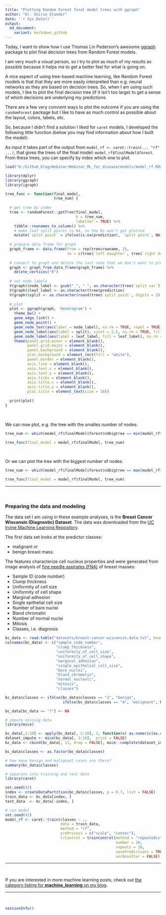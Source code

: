 ```yaml
---
title: "Plotting Random Forest final model trees with ggraph"
author: "Dr. Shirin Glander"
date: '`r Sys.Date()`'
output:
  md_document:
    variant: markdown_github
---
```


Today, I want to show how I use Thomas Lin Pederson's awesome [ggraph](https://github.com/thomasp85/ggraph) package to plot final decision trees from Random Forest models.

I am very much a visual person, so I try to plot as much of my results as possible because it helps me to get a better feel for what is going on.

A nice aspect of using tree-based machine learning, like Random Forest models is that that they are more easily interpreted than e.g. neural networks as they are based on decision trees. So, when I am using such models, I like to plot the final decision tree (if it isn't too large) to get a sense of which decisions are underlying my predictions.

There are a few very convient ways to plot the outcome if you are using the `randomForest` package but I like to have as much control as possible about the layout, colors, labels, etc. 

So, because I didn't find a solution I liked for `caret` models, I developed the following little function (below you may find information about how I built the model):

As input it takes part of the output from `model_rf <- caret::train(... "rf" ...)`, that gives the trees of the final model: `model_rf$finalModel$forest`. From these trees, you can specify by index which one to plot.

```r
load("U:/Github_blog/Webinar/Webinar_ML_for_disease/models/model_rf.RData")
```

```r
library(dplyr)
library(ggraph)
library(igraph)

tree_func <- function(final_model, 
                      tree_num) {
  
  # get tree by index
  tree <- randomForest::getTree(final_model, 
                                k = tree_num, 
                                labelVar = TRUE) %>%
    tibble::rownames_to_column() %>%
    # make leaf split points to NA, so the 0s won't get plotted
    mutate(`split point` = ifelse(is.na(prediction), `split point`, NA))
  
  # prepare data frame for graph
  graph_frame <- data.frame(from = rep(tree$rowname, 2),
                            to = c(tree$`left daughter`, tree$`right daughter`))
  
  # convert to graph and delete the last node that we don't want to plot
  graph <- graph_from_data_frame(graph_frame) %>%
    delete_vertices("0")
  
  # set node labels
  V(graph)$node_label <- gsub("_", " ", as.character(tree$`split var`))
  V(graph)$leaf_label <- as.character(tree$prediction)
  V(graph)$split <- as.character(round(tree$`split point`, digits = 2))
  
  # plot
  plot <- ggraph(graph, 'dendrogram') + 
    theme_bw() +
    geom_edge_link() +
    geom_node_point() +
    geom_node_text(aes(label = node_label), na.rm = TRUE, repel = TRUE) +
    geom_node_label(aes(label = split), vjust = 2.5, na.rm = TRUE, fill = "white") +
    geom_node_label(aes(label = leaf_label, fill = leaf_label), na.rm = TRUE, repel = TRUE, colour = "white", fontface = "bold", show.legend = FALSE) +
    theme(panel.grid.minor = element_blank(),
          panel.grid.major = element_blank(),
          panel.background = element_blank(),
          plot.background = element_rect(fill = "white"),
          panel.border = element_blank(),
          axis.line = element_blank(),
          axis.text.x = element_blank(),
          axis.text.y = element_blank(),
          axis.ticks = element_blank(),
          axis.title.x = element_blank(),
          axis.title.y = element_blank(),
          plot.title = element_text(size = 18))
  
  print(plot)
}
```

<br>

We can now plot, e.g. the tree with the smalles number of nodes:

```r
tree_num <- which(model_rf$finalModel$forest$ndbigtree == min(model_rf$finalModel$forest$ndbigtree))

tree_func(final_model = model_rf$finalModel, tree_num)
```

<br>

Or we can plot the tree with the biggest number of nodes:

```r
tree_num <- which(model_rf$finalModel$forest$ndbigtree == max(model_rf$finalModel$forest$ndbigtree))

tree_func(final_model = model_rf$finalModel, tree_num)
```

---

<br>

### Preparing the data and modeling

The data set I am using in these example analyses, is the **Breast Cancer Wisconsin (Diagnostic) Dataset**.
The data was downloaded from the [UC Irvine Machine Learning Repository](http://archive.ics.uci.edu/ml/datasets/Breast+Cancer+Wisconsin+%28Diagnostic%29). 

The first data set looks at the predictor classes:

- malignant or
- benign breast mass.

The features characterize cell nucleus properties and were generated from image analysis of [fine needle aspirates (FNA)](https://en.wikipedia.org/wiki/Fine-needle_aspiration) of breast masses:

- Sample ID (code number)
- Clump thickness
- Uniformity of cell size
- Uniformity of cell shape
- Marginal adhesion
- Single epithelial cell size
- Number of bare nuclei
- Bland chromatin
- Number of normal nuclei
- Mitosis
- Classes, i.e. diagnosis

```r
bc_data <- read.table("datasets/breast-cancer-wisconsin.data.txt", header = FALSE, sep = ",")
colnames(bc_data) <- c("sample_code_number", 
                       "clump_thickness", 
                       "uniformity_of_cell_size", 
                       "uniformity_of_cell_shape", 
                       "marginal_adhesion", 
                       "single_epithelial_cell_size", 
                       "bare_nuclei", 
                       "bland_chromatin", 
                       "normal_nucleoli", 
                       "mitosis", 
                       "classes")

bc_data$classes <- ifelse(bc_data$classes == "2", "benign",
                          ifelse(bc_data$classes == "4", "malignant", NA))

bc_data[bc_data == "?"] <- NA

# impute missing data
library(mice)

bc_data[,2:10] <- apply(bc_data[, 2:10], 2, function(x) as.numeric(as.character(x)))
dataset_impute <- mice(bc_data[, 2:10],  print = FALSE)
bc_data <- cbind(bc_data[, 11, drop = FALSE], mice::complete(dataset_impute, 1))

bc_data$classes <- as.factor(bc_data$classes)

# how many benign and malignant cases are there?
summary(bc_data$classes)

# separate into training and test data
library(caret)

set.seed(42)
index <- createDataPartition(bc_data$classes, p = 0.7, list = FALSE)
train_data <- bc_data[index, ]
test_data  <- bc_data[-index, ]

# run model
set.seed(42)
model_rf <- caret::train(classes ~ .,
                         data = train_data,
                         method = "rf",
                         preProcess = c("scale", "center"),
                         trControl = trainControl(method = "repeatedcv", 
                                                  number = 10, 
                                                  repeats = 10, 
                                                  savePredictions = TRUE, 
                                                  verboseIter = FALSE))
```

---

<br>

If you are interested in more machine learning posts, check out [the category listing for **machine_learning** on my blog](https://shiring.github.io/categories.html#machine_learning-ref).

------------------

<br>

```r
sessionInfo()
```
